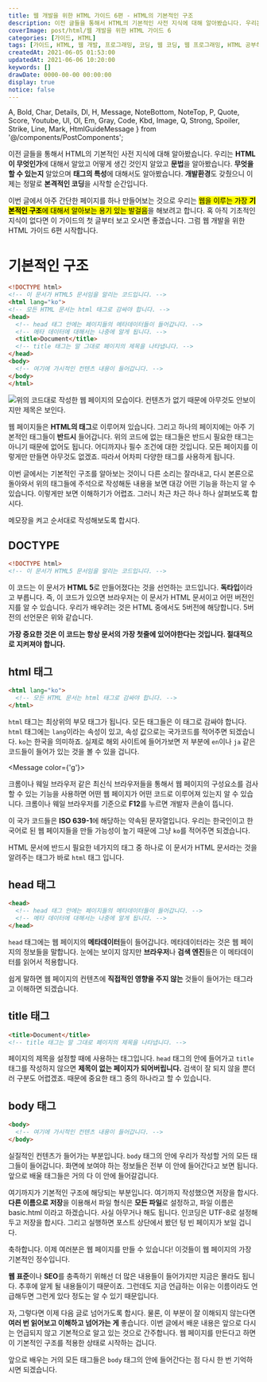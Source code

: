 ```yaml
---
title: 웹 개발을 위한 HTML 가이드 6편 - HTML의 기본적인 구조
description: 이전 글들을 통해서 HTML의 기본적인 사전 지식에 대해 알아봤습니다. 우리는 HTML이 무엇인가에 대해서 알았고 어떻게 생긴 것인지 알았고 문법을 알아봤습니다. 무엇을 할 수 있는지 알았으며 태그의 특성에 대해서도 알아봤습니다. 개발환경도 갖췄으니 이제는 정말로 본격적인 코딩을 시작할 순간입니다. 이번 글에서 아주 간단한 페이지를 하나 만들어보는 것으로 우리는 웹을 이루는 가장 기본적인 구조에 대해서 알아보는 용기 있는 발걸음을 해보려고 합니다. 혹 아직 기초적인 지식이 없다면 이 가이드의 첫 글부터 보고 오시면 좋겠습니다. 그럼 웹 개발을 위한 HTML 가이드 6편 시작합니다.
coverImage: post/html/웹 개발을 위한 HTML 가이드 6
categories: [가이드, HTML]
tags: [가이드, HTML, 웹 개발, 프로그래밍, 코딩, 웹 코딩, 웹 프로그래밍, HTML 공부하기, HTML 초보, HTML의 기본구조]
createdAt: 2021-06-05 01:53:00
updatedAt: 2021-06-06 10:20:00
keywords: []
drawDate: 0000-00-00 00:00:00
display: true
notice: false
---
```


  A, Bold, Char, Details, Dl, H, Message, NoteBottom, NoteTop, P,
  Quote, Score, Youtube, Ul, Ol, Em, Gray, Code, Kbd, Image,
  Q, Strong, Spoiler, Strike, Line, Mark, HtmlGuideMessage
} from '@/components/PostComponents';

<HtmlGuideMessage />

이전 글들을 통해서 HTML의 기본적인 사전 지식에 대해 알아봤습니다. 우리는 **HTML이 무엇인가**에 대해서 알았고 어떻게 생긴 것인지 알았고 **문법**을 알아봤습니다. **무엇을 할 수 있는지** 알았으며 **태그의 특성**에 대해서도 알아봤습니다. **개발환경**도 갖췄으니 이제는 정말로 **본격적인 코딩**을 시작할 순간입니다.

<P>이번 글에서 아주 간단한 페이지를 하나 만들어보는 것으로 우리는 <Mark>웹을 이루는 가장 <Strong>기본적인 구조</Strong>에 대해서 알아보는 용기 있는 발걸음</Mark>을 해보려고 합니다. 혹 아직 기초적인 지식이 없다면 이 가이드의 첫 글부터 보고 오시면 좋겠습니다. 그럼 웹 개발을 위한 HTML 가이드 6편 시작합니다.</P>

# 기본적인 구조
```html
<!DOCTYPE html>
<!-- 이 문서가 HTML5 문서임을 알리는 코드입니다. -->
<html lang="ko">
<!-- 모든 HTML 문서는 html 태그로 감싸야 합니다. -->
<head>
  <!-- head 태그 안에는 페이지들의 메타데이터들이 들어갑니다. -->
  <!-- 메타 데이터에 대해서는 나중에 알게 됩니다. -->
  <title>Document</title>
  <!-- title 태그는 말 그대로 페이지의 제목을 나타냅니다. -->
</head>
<body>
  <!-- 여기에 가시적인 컨텐츠 내용이 들어갑니다. -->
</body>
</html>
```

![위의 코드대로 작성한 웹 페이지의 모습이다. 컨텐츠가 없기 때문에 아무것도 안보이지만 제목은 보인다.](https://i.postimg.cc/66r8g1DR/2021-0606-008.png)

웹 페이지들은 **HTML의 태그**로 이루어져 있습니다. 그리고 하나의 페이지에는 아주 기본적인 태그들이 **반드시** 들어갑니다. 위의 코드에 없는 태그들은 반드시 필요한 태그는 아니기 때문에 없어도 됩니다. 어디까지나 필수 조건에 대한 것입니다. 모든 페이지를 이렇게만 만들면 아무것도 없겠죠. 따라서 어차피 다양한 태그를 사용하게 됩니다.

이번 글에서는 기본적인 구조를 알아보는 것이니 다른 소리는 잘라내고, 다시 본론으로 돌아와서 위의 태그들에 주석으로 작성해둔 내용을 보면 대강 어떤 기능을 하는지 알 수 있습니다. 이렇게만 보면 이해하기가 어렵죠. 그러니 차근 차근 하나 하나 살펴보도록 합시다.

메모장을 켜고 순서대로 작성해보도록 합시다.

## DOCTYPE
```html
<!DOCTYPE html>
<!-- 이 문서가 HTML5 문서임을 알리는 코드입니다. -->
```

이 코드는 이 문서가 **HTML 5**로 만들어졌다는 것을 선언하는 코드입니다. **독타입**이라고 부릅니다. 즉, 이 코드가 있으면 브라우저는 이 문서가 HTML 문서이고 어떤 버전인지를 알 수 있습니다. 우리가 배우려는 것은 HTML 중에서도 5버전에 해당합니다. 5버전의 선언문은 위와 같습니다.

**가장 중요한 것은 이 코드는 항상 문서의 가장 첫줄에 있어야한다는 것입니다. 절대적으로 지켜져야 합니다.**

## html 태그
```html
<html lang="ko">
  <!-- 모든 HTML 문서는 html 태그로 감싸야 합니다. -->
</html>
```

`html` 태그는 최상위의 부모 태그가 됩니다. 모든 태그들은 이 태그로 감싸야 합니다. `html` 태그에는 `lang`이라는 속성이 있고, 속성 값으로는 국가코드를 적어주면 되겠습니다. `ko`는 한국을 의미하죠. 실제로 해외 사이트에 들어가보면 저 부분에 `en`이나 `ja` 같은 코드들이 들어가 있는 것을 볼 수 있을 겁니다.

<Message color={'g'}>
  <p>크롬이나 웨일 브라우저 같은 최신식 브라우저들을 통해서 웹 페이지의 구성요소를 검사할 수 있는 기능을 사용하면 어떤 웹 페이지가 어떤 코드로 이루어져 있는지 알 수 있습니다. 크롬이나 웨일 브라우저를 기준으로 <Strong>F12</Strong>를 누르면 개발자 콘솔이 뜹니다.</p>
</Message>

이 국가 코드들은 **ISO 639-1**에 해당하는 약속된 문자열입니다. 우리는 한국인이고 한국어로 된 웹 페이지들을 만들 가능성이 높기 때문에 그냥 `ko`를 적어주면 되겠습니다.

HTML 문서에 반드시 필요한 네가지의 태그 중 하나로 이 문서가 HTML 문서라는 것을 알려주는 태그가 바로 `html` 태그 입니다.

## head 태그
```html
<head>
  <!-- head 태그 안에는 페이지들의 메타데이터들이 들어갑니다. -->
  <!-- 메타 데이터에 대해서는 나중에 알게 됩니다. -->
</head>
```

`head` 태그에는 웹 페이지의 **메타데이터**들이 들어갑니다. 메타데이터라는 것은 웹 페이지의 정보들을 말합니다. 눈에는 보이지 않지만 **브라우저**나 **검색 엔진**들은 이 메타데이터를 읽어서 적용합니다.

쉽게 말하면 웹 페이지의 컨텐츠에 **직접적인 영향을 주지 않는** 것들이 들어가는 태그라고 이해하면 되겠습니다.

## title 태그
```html
<title>Document</title>
<!-- title 태그는 말 그대로 페이지의 제목을 나타냅니다. -->
```

페이지의 제목을 설정할 때에 사용하는 태그입니다. `head` 태그의 안에 들어가고 `title` 태그를 작성하지 않으면 **제목이 없는 페이지가 되어버립니다.** 검색이 잘 되지 않을 뿐더러 구분도 어렵겠죠. 때문에 중요한 태그 중의 하나라고 할 수 있습니다.

## body 태그
```html
<body>
  <!-- 여기에 가시적인 컨텐츠 내용이 들어갑니다. -->
</body>
```

실질적인 컨텐츠가 들어가는 부분입니다. `body` 태그의 안에 우리가 작성할 거의 모든 태그들이 들어갑니다. 화면에 보여야 하는 정보들은 전부 이 안에 들어간다고 보면 됩니다. 앞으로 배울 태그들은 거의 다 이 안에 들어갈겁니다.

<Line />

여기까지가 기본적인 구조에 해당되는 부분입니다. 여기까지 작성했으면 저장을 합시다. **다른 이름으로 저장**을 이용해서 파일 형식은 **모든 파일**로 설정하고, 파일 이름은 <Bold>basic.html</Bold> 이라고 하겠습니다. 사실 아무거나 해도 됩니다. 인코딩은 UTF-8로 설정해두고 저장을 합시다. 그리고 실행하면 포스트 상단에서 봤던 텅 빈 페이지가 보일 겁니다.

축하합니다. 이제 여러분은 웹 페이지를 만들 수 있습니다! 이것들이 웹 페이지의 가장 기본적인 정수입니다.

**웹 표준**이나 **SEO**를 충족하기 위해선 더 많은 내용들이 들어가지만 지금은 몰라도 됩니다. 추후에 알게 될 내용들이기 때문이죠. 그런데도 지금 언급하는 이유는 이름이라도 언급해두면 그런게 있다 정도는 알 수 있기 때문입니다.

자, 그렇다면 이제 다음 글로 넘어가도록 합시다. 물론, 이 부분이 잘 이해되지 않는다면 **여러 번 읽어보고 이해하고 넘어가는 게** 좋습니다. 이번 글에서 배운 내용은 앞으로 다시는 언급되지 않고 기본적으로 알고 있는 것으로 간주합니다. 웹 페이지를 만든다고 하면 이 기본적인 구조를 적용한 상태로 시작하는 겁니다.

앞으로 배우는 거의 모든 태그들은 `body` 태그의 안에 들어간다는 점 다시 한 번 기억하시면 되겠습니다.